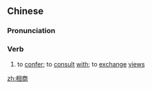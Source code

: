 ==Chinese==
{{zh-forms}}

===Pronunciation===
{{zh-pron
|m=xiāngshāng
|cat=v
}}

===Verb===
{{zh-verb}}

# to [[confer]]; to [[consult]] [[with]]; to [[exchange]] [[views]]

[[zh:相商]]